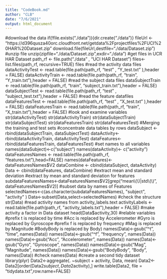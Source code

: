 ---
title: "CodeBook.md"
author: "CLB"
date: "7/6/2021"
output: html_document
---

#download the data
if(!file.exists("./data")){dir.create("./data")}
fileUrl <- "https://d396qusza40orc.cloudfront.net/getdata%2Fprojectfiles%2FUCI%20HAR%20Dataset.zip"
download.file(fileUrl,destfile="./data/Dataset.zip")
#unzip file
unzip(zipfile="./data/Dataset.zip",exdir="./data")
#get files in UCR HAR Dataset
path_rf <- file.path("./data" , "UCI HAR Dataset")
files<-list.files(path_rf, recursive=TRUE)
files
#read the activity data files
dataActivityTest  <- read.table(file.path(path_rf, "test" , "Y_test.txt" ),header = FALSE)
dataActivityTrain <- read.table(file.path(path_rf, "train", "Y_train.txt"),header = FALSE)
#read the subject data files
dataSubjectTrain <- read.table(file.path(path_rf, "train", "subject_train.txt"),header = FALSE)
dataSubjectTest  <- read.table(file.path(path_rf, "test" , "subject_test.txt"),header = FALSE)
#read the feature datafiles
dataFeaturesTest  <- read.table(file.path(path_rf, "test" , "X_test.txt" ),header = FALSE)
dataFeaturesTrain <- read.table(file.path(path_rf, "train", "X_train.txt"),header = FALSE)
#look and examine variables
str(dataActivityTest)
str(dataActivityTrain)
str(dataSubjectTrain)
str(dataSubjectTest)
str(dataFeaturesTrain)
str(dataFeaturesTest)
#Merging the training and test sets
#concentrate data tables by rows
dataSubject <- rbind(dataSubjectTrain, dataSubjectTest)
dataActivity<- rbind(dataActivityTrain, dataActivityTest)
dataFeatures<- rbind(dataFeaturesTrain, dataFeaturesTest)
#set names to all variables
names(dataSubject)<-c("subject")
names(dataActivity)<- c("activity")
dataFeaturesNames <- read.table(file.path(path_rf, "features.txt"),head=FALSE)
names(dataFeatures)<- dataFeaturesNames$V2
dataCombine <- cbind(dataSubject, dataActivity)
Data <- cbind(dataFeatures, dataCombine)
#extract mean and standard deviation 
#extract by mean and standard deviation for features
subdataFeaturesNames<-dataFeaturesNames$V2[grep("mean\\(\\)|std\\(\\)", dataFeaturesNames$V2)]
#subset data by names of Features
selectedNames<-c(as.character(subdataFeaturesNames), "subject", "activity" )
Data<-subset(Data,select=selectedNames)
#check the structure
str(Data)
#read activity names from activity_labels.text
activityLabels <- read.table(file.path(path_rf, "activity_labels.txt"),header = FALSE)
#make activity a factor in Data dataset
head(Data$activity,30)
#relable variables 
#prefix t is replaced by time
#Acc is replaced by Accelerometer
#Gyro is replaced by Gyroscope
#prefix f is replaced by frequency
#Mag is replaced by Magnitude
#BodyBody is replaced by Body)
names(Data)<-gsub("^t", "time", names(Data))
names(Data)<-gsub("^f", "frequency", names(Data))
names(Data)<-gsub("Acc", "Accelerometer", names(Data))
names(Data)<-gsub("Gyro", "Gyroscope", names(Data))
names(Data)<-gsub("Mag", "Magnitude", names(Data))
names(Data)<-gsub("BodyBody", "Body", names(Data))
#check
names(Data)
#create a second tidy dataset
library(plyr)
Data2<-aggregate(. ~subject + activity, Data, mean)
Data2<-Data2[order(Data2$subject,Data2$activity),]
write.table(Data2, file = "tidydata.txt",row.name=FALSE)

